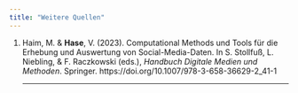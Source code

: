 ```yaml
---
title: "Weitere Quellen"
---
```

(1) Haim, M. & __Hase__, V. (2023). Computational Methods und Tools für die Erhebung und Auswertung von Social-Media-Daten. In S. Stollfuß, L. Niebling, & F. Raczkowski (eds.), _Handbuch Digitale Medien und Methoden_. Springer. https://doi.org/10.1007/978-3-658-36629-2_41-1
<hr>